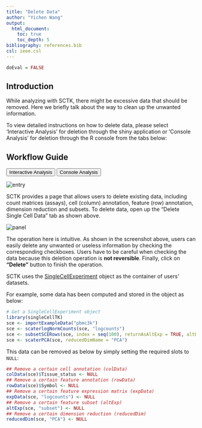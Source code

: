 ```yaml
---
title: "Delete Data"
author: "Yichen Wang"
output:
  html_document:
    toc: true
    toc_depth: 5
bibliography: references.bib
csl: ieee.csl
---
```


```r
doEval = FALSE
```

````{=html}
<head>
<meta name="viewport" content="width=device-width, initial-scale=1">
</head>
<body>
````

## Introduction

While analyzing with SCTK, there might be excessive data that should be removed. Here we briefly talk about the way to clean up the unwanted information.  

To view detailed instructions on how to delete data, please select 'Interactive Analysis' for deletion through the shiny application or 'Console Analysis' for deletion through the R console from the tabs below: <br>

## Workflow Guide

````{=html}
<div class="tab">
  <button class="tablinks" onclick="openTab(event, 'interactive')" id="ia-button">Interactive Analysis</button>
  <button class="tablinks" onclick="openTab(event, 'console')" id="console-button">Console Analysis</button>
</div>

<div id="interactive" class="tabcontent">
````

![entry](ui_screenshots/delete_data/del_ui_entry.png)\

SCTK provides a page that allows users to delete existing data, including count matrices (assays), cell (column) annotation, feature (row) annotation, dimension reduction and subsets. To delete data, open up the "Delete Single Cell Data" tab as shown above.

![panel](ui_screenshots/delete_data/del_ui_panel.png)\

The operation here is intuitive. As shown in the screenshot above, users can easily delete any unwanted or useless information by checking the corresponding checkboxes. Users have to be careful when checking the data because this deletion operation is **not reversible**. Finally, click on **"Delete"** button to finish the operation.  

````{=html}
</div>

<div id="console" class="tabcontent">
````

SCTK uses the [SingleCellExperiment](https://rdrr.io/bioc/SingleCellExperiment/man/SingleCellExperiment.html) object as the container of users' datasets.  

For example, some data has been computed and stored in the object as below:

```R
# Get a SingleCellExperiment object
library(singleCellTK)
sce <- importExampleData("pbmc3k")
sce <- scaterlogNormCounts(sce, "logcounts")
sce <- subsetSCERows(sce, index = seq(100), returnAsAltExp = TRUE, altExpName = "subset")
sce <- scaterPCA(sce, reducedDimName = "PCA")

```

This data can be removed as below by simply setting the required slots to `NULL`:

```R
## Remove a certain cell annotation (colData)
colData(sce)$Tissue_status <- NULL
## Remove a certain feature annotation (rowData)
rowData(sce)$Symbol <- NULL
## Remove a certain feature expression matrix (expData)
expData(sce, "logcounts") <- NULL
## Remove a certain feature subset (altExp)
altExp(sce, "subset") <- NULL
## Remove a certain dimension reduction (reducedDim)
reducedDim(sce, "PCA") <- NULL
```

````{=html} 
</div>
<script>
document.getElementById("ia-button").click();
</script>
</body>
````
